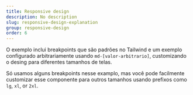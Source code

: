 ```yaml
---
title: Responsive design
description: No description
slug: responsive-design-explanation
group: responsive-design
order: 6
---
```


O exemplo inclui breakpoints que são padrões no Tailwind e um exemplo configurado arbitrariamente usando `md-[valor-arbitrario]`, customizando o desing para diferentes tamanhos de telas.

Só usamos alguns breakpoints nesse examplo, mas você pode facilmente customizar esse componente para outros tamanhos usando prefixos como `lg`, `xl`, or `2xl`.
